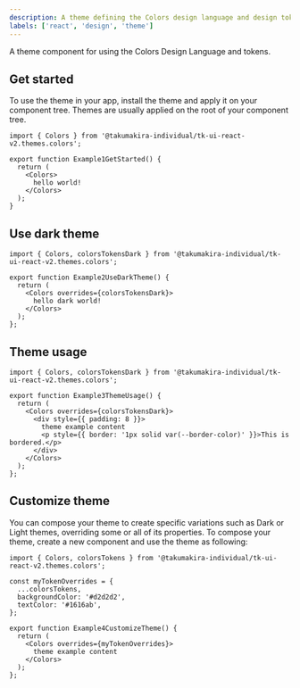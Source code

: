 ```yaml
---
description: A theme defining the Colors design language and design tokens.
labels: ['react', 'design', 'theme']
---
```


A theme component for using the Colors Design Language and tokens.

## Get started

To use the theme in your app, install the theme and apply it on your component tree.
Themes are usually applied on the root of your component tree.

```tsx
import { Colors } from '@takumakira-individual/tk-ui-react-v2.themes.colors';

export function Example1GetStarted() {
  return (
    <Colors>
      hello world!
    </Colors>
  );
}
```

## Use dark theme

```tsx
import { Colors, colorsTokensDark } from '@takumakira-individual/tk-ui-react-v2.themes.colors';

export function Example2UseDarkTheme() {
  return (
    <Colors overrides={colorsTokensDark}>
      hello dark world!
    </Colors>
  );
};
```

## Theme usage

```tsx
import { Colors, colorsTokensDark } from '@takumakira-individual/tk-ui-react-v2.themes.colors';

export function Example3ThemeUsage() {
  return (
    <Colors overrides={colorsTokensDark}>
      <div style={{ padding: 8 }}>
        theme example content
        <p style={{ border: '1px solid var(--border-color)' }}>This is bordered.</p>
      </div>
    </Colors>
  );
};
```

## Customize theme

You can compose your theme to create specific variations such as Dark or Light themes, overriding some or all of its properties. 
To compose your theme, create a new component and use the theme as following:

```tsx
import { Colors, colorsTokens } from '@takumakira-individual/tk-ui-react-v2.themes.colors';

const myTokenOverrides = {
  ...colorsTokens,
  backgroundColor: '#d2d2d2',
  textColor: '#1616ab',
};

export function Example4CustomizeTheme() {
  return (
    <Colors overrides={myTokenOverrides}>
      theme example content
    </Colors>
  );
};
```
